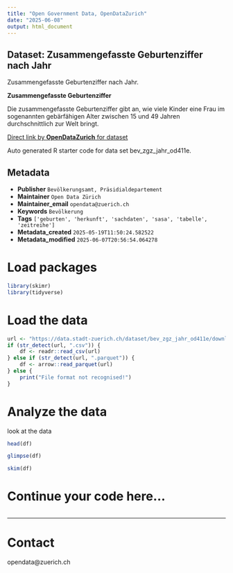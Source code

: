 ```yaml
---
title: "Open Government Data, OpenDataZurich"
date: "2025-06-08"
output: html_document
---
```


## Dataset: Zusammengefasste Geburtenziffer nach Jahr


Zusammengefasste Geburtenziffer nach Jahr.


**Zusammengefasste Geburtenziffer**

Die zusammengefasste Geburtenziffer gibt an, wie viele Kinder eine Frau im sogenannten gebärfähigen Alter zwischen 15 und 49 Jahren durchschnittlich zur Welt bringt.
 

[]()



[Direct link by **OpenDataZurich** for dataset](https://data.stadt-zuerich.ch/dataset/bev_zgz_jahr_od411e)

Auto generated R starter code for data set bev_zgz_jahr_od411e.

## Metadata

- **Publisher** `Bevölkerungsamt, Präsidialdepartement`
- **Maintainer** `Open Data Zürich`
- **Maintainer_email** `opendata@zuerich.ch`
- **Keywords** `Bevölk­erung`
- **Tags** `['geburten', 'herkunft', 'sachdaten', 'sasa', 'tabelle', 'zeitreihe']`
- **Metadata_created** `2025-05-19T11:50:24.582522`
- **Metadata_modified** `2025-06-07T20:56:54.064278`


# Load packages

```r
library(skimr)
library(tidyverse)
```

# Load the data

```r
url <- "https://data.stadt-zuerich.ch/dataset/bev_zgz_jahr_od411e/download/BEV411OD411E.csv"
if (str_detect(url, ".csv")) {
    df <- readr::read_csv(url)
} else if (str_detect(url, ".parquet")) {
    df <- arrow::read_parquet(url)
} else {
    print("File format not recognised!")
}
```

# Analyze the data

look at the data
```r
head(df)
```

```r
glimpse(df)
```

```r
skim(df)
```

# Continue your code here...

```r

```

------------------------------------------------------------------------

# Contact

opendata@zuerich.ch

